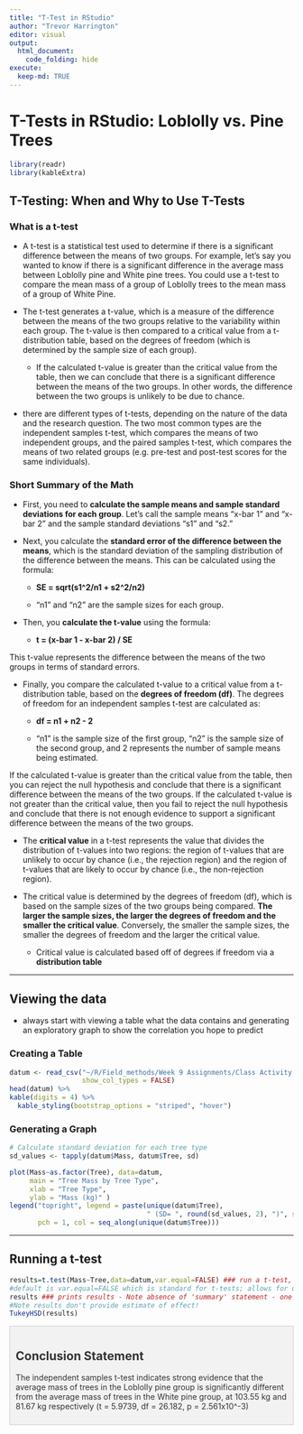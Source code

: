 ```yaml
---
title: "T-Test in RStudio"
author: "Trevor Harrington"
editor: visual
output:
  html_document:
    code_folding: hide
execute:
  keep-md: TRUE 
---
```


# T-Tests in RStudio: Loblolly vs. Pine Trees

```r
library(readr)
library(kableExtra)
```

## T-Testing: When and Why to Use T-Tests

### What is a t-test

-   A t-test is a statistical test used to determine if there is a significant difference between the means of two groups. For example, let's say you wanted to know if there is a significant difference in the average mass between Loblolly pine and White pine trees. You could use a t-test to compare the mean mass of a group of Loblolly trees to the mean mass of a group of White Pine.

-   The t-test generates a t-value, which is a measure of the difference between the means of the two groups relative to the variability within each group. The t-value is then compared to a critical value from a t-distribution table, based on the degrees of freedom (which is determined by the sample size of each group).

    -   If the calculated t-value is greater than the critical value from the table, then we can conclude that there is a significant difference between the means of the two groups. In other words, the difference between the two groups is unlikely to be due to chance.

-   there are different types of t-tests, depending on the nature of the data and the research question. The two most common types are the independent samples t-test, which compares the means of two independent groups, and the paired samples t-test, which compares the means of two related groups (e.g. pre-test and post-test scores for the same individuals).

### Short Summary of the Math

-   First, you need to **calculate the sample means and sample standard deviations for each group**. Let's call the sample means "x-bar 1" and "x-bar 2" and the sample standard deviations "s1" and "s2."

-   Next, you calculate the **standard error of the difference between the means**, which is the standard deviation of the sampling distribution of the difference between the means. This can be calculated using the formula:

    -   **SE = sqrt(s1\^2/n1 + s2\^2/n2)**

    -   "n1" and "n2" are the sample sizes for each group.

-   Then, you **calculate the t-value** using the formula:

    -   **t = (x-bar 1 - x-bar 2) / SE**

This t-value represents the difference between the means of the two groups in terms of standard errors.

-   Finally, you compare the calculated t-value to a critical value from a t-distribution table, based on the **degrees of freedom (df)**. The degrees of freedom for an independent samples t-test are calculated as:

    -   **df = n1 + n2 - 2**

    -   "n1" is the sample size of the first group, "n2" is the sample size of the second group, and 2 represents the number of sample means being estimated.

If the calculated t-value is greater than the critical value from the table, then you can reject the null hypothesis and conclude that there is a significant difference between the means of the two groups. If the calculated t-value is not greater than the critical value, then you fail to reject the null hypothesis and conclude that there is not enough evidence to support a significant difference between the means of the two groups.

-   The **critical value** in a t-test represents the value that divides the distribution of t-values into two regions: the region of t-values that are unlikely to occur by chance (i.e., the rejection region) and the region of t-values that are likely to occur by chance (i.e., the non-rejection region).

-   The critical value is determined by the degrees of freedom (df), which is based on the sample sizes of the two groups being compared. **The larger the sample sizes, the larger the degrees of freedom and the smaller the critical value**. Conversely, the smaller the sample sizes, the smaller the degrees of freedom and the larger the critical value.

    -   Critical value is calculated based off of degrees if freedom via a **distribution table**

------------------------------------------------------------------------

## Viewing the data

-   always start with viewing a table what the data contains and generating an exploratory graph to show the correlation you hope to predict

### Creating a Table

```r
datum <- read_csv("~/R/Field_methods/Week 9 Assignments/Class Activity 8.csv",
                  show_col_types = FALSE)
head(datum) %>%
kable(digits = 4) %>%
  kable_styling(bootstrap_options = "striped", "hover")
```

### Generating a Graph

```r
# Calculate standard deviation for each tree type
sd_values <- tapply(datum$Mass, datum$Tree, sd)

plot(Mass~as.factor(Tree), data=datum,
     main = "Tree Mass by Tree Type",
     xlab = "Tree Type",
     ylab = "Mass (kg)" )
legend("topright", legend = paste(unique(datum$Tree), 
                                  " (SD= ", round(sd_values, 2), ")", sep = ""), 
       pch = 1, col = seq_along(unique(datum$Tree)))
```

------------------------------------------------------------------------

## Running a t-test 

```r
results=t.test(Mass~Tree,data=datum,var.equal=FALSE) ### run a t-test, call results 'results'
#default is var.equal=FALSE which is standard for t-tests; allows for unequal variance of groups
results ### prints results - Note absence of 'summary' statement - one of few tests that doesn't use 'summary'
#Note results don't provide estimate of effect!
TukeyHSD(results)
```

::: {.callout-note .div style="border: 1px solid #ccc;   background-color: #f2f2f2;   color: #333;   padding: 10px;   margin: 10px 0;" icon="false"}
## Conclusion Statement

The independent samples t-test indicates strong evidence that the average mass of trees in the Loblolly pine group is significantly different from the average mass of trees in the White pine group, at 103.55 kg and 81.67 kg respectively (t = 5.9739, df = 26.182, p = 2.561x10\^-3)
:::
